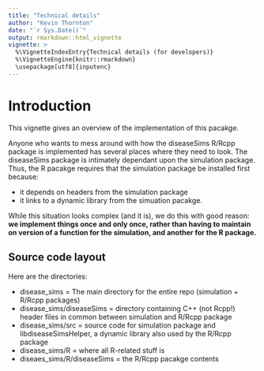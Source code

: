 ```yaml
---
title: "Technical details"
author: "Kevin Thornton"
date: "`r Sys.Date()`"
output: rmarkdown::html_vignette
vignette: >
  %\VignetteIndexEntry{Technical details (for developers)}
  %\VignetteEngine{knitr::rmarkdown}
  \usepackage[utf8]{inputenc}
---
```


# Introduction

This vignette gives an overview of the implementation of this pacakge.

Anyone who wants to mess around with how the diseaseSims R/Rcpp package is implemented has several places where they need to look.  The diseaseSims package is intimately dependant upon the simulation package.  Thus, the R pacakge requires that the simulation package be installed first because:

* it depends on headers from the simulation package
* it links to a dynamic library from the simuation pacakge.

While this situation looks complex (and it is), we do this with good reason: __we implement things once and only once, rather than having to maintain on version of a function for the simulation, and another for the R package.__

## Source code layout

Here are the directories:

* disease_sims = The main directory for the entire repo (simulation + R/Rcpp packages)
* disease_sims/diseaseSims = directory containing C++ (not Rcpp!) header files in common between simulation and R/Rcpp package
* disease_sims/src = source code for simulation package and libdiseaseSimsHelper, a dynamic library also used by the R/Rcpp package
* disease_sims/R = where all R-related stuff is
* diseaes_sims/R/diseaseSims = the R/Rcpp pacakge contents

